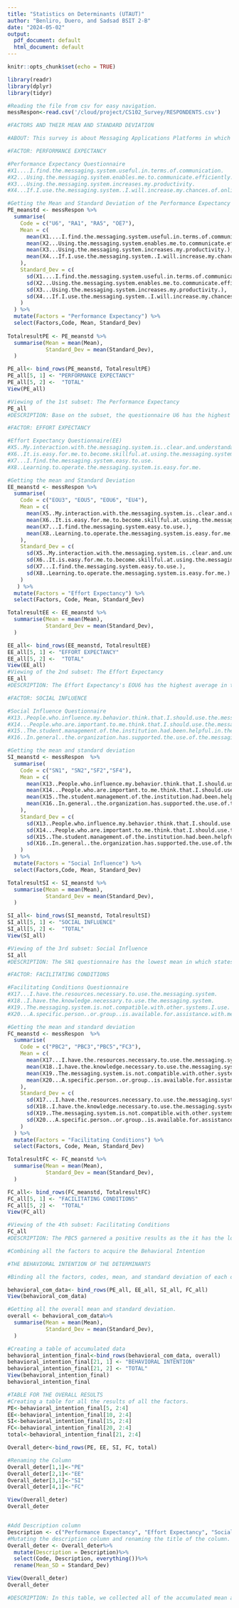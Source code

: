 ```yaml
---
title: "Statistics on Determinants (UTAUT)"
author: "Benliro, Duero, and Sadsad BSIT 2-B"
date: "2024-05-02"
output:
  pdf_document: default
  html_document: default
---
```


```r
knitr::opts_chunk$set(echo = TRUE)
```
```r
library(readr)
library(dplyr)
library(tidyr)
```
```r
#Reading the file from csv for easy navigation. 
messRespon<-read.csv('/cloud/project/CS102_Survey/RESPONDENTS.csv')
```

```r
#FACTORS AND THEIR MEAN AND STANDARD DEVIATION

#ABOUT: This survey is about Messaging Applications Platforms in which it testifies the satisfaction, experience, and frequency of the tertiary-level respondents in using Messaging Applications in their everyday life. After a month of completing the respondents, we conquered 105 respondents from different ages, community, college, courses, and year level. In this file, we summarize the mean and standard deviation from the questionnaire that was subdivided by factors or the determinants (UTAUT-based) and see the results and insights. 
```

```r
#FACTOR: PERFORMANCE EXPECTANCY

#Performance Expectancy Questionnaire
#X1....I.find.the.messaging.system.useful.in.terms.of.communication.
#X2...Using.the.messaging.system.enables.me.to.communicate.efficiently.
#X3...Using.the.messaging.system.increases.my.productivity. 
#X4...If.I.use.the.messaging.system..I.will.increase.my.chances.of.online.interaction.

#Getting the Mean and Standard Deviation of the Performance Expectancy (PE) 
PE_meanstd <- messRespon %>%
  summarise(
    Code = c("U6", "RA1", "RA5", "OE7"),
    Mean = c(
      mean(X1....I.find.the.messaging.system.useful.in.terms.of.communication.),
      mean(X2...Using.the.messaging.system.enables.me.to.communicate.efficiently.),
      mean(X3...Using.the.messaging.system.increases.my.productivity.),
      mean(X4...If.I.use.the.messaging.system..I.will.increase.my.chances.of.online.interaction.)
    ),
    Standard_Dev = c(
      sd(X1....I.find.the.messaging.system.useful.in.terms.of.communication.),
      sd(X2...Using.the.messaging.system.enables.me.to.communicate.efficiently.),
      sd(X3...Using.the.messaging.system.increases.my.productivity.),
      sd(X4...If.I.use.the.messaging.system..I.will.increase.my.chances.of.online.interaction.)
    )
  ) %>%
  mutate(Factors = "Performance Expectancy") %>%
  select(Factors,Code, Mean, Standard_Dev)
 
TotalresultPE <- PE_meanstd %>%
  summarise(Mean = mean(Mean),
            Standard_Dev = mean(Standard_Dev),
  )

PE_all<- bind_rows(PE_meanstd, TotalresultPE)
PE_all[5, 1] <- "PERFORMANCE EXPECTANCY"
PE_all[5, 2] <-  "TOTAL"
View(PE_all)

#Viewing of the 1st subset: The Performance Expectancy 
PE_all
#DESCRIPTION: Base on the subset, the questionnaire U6 has the highest average among the 4 questionnaires, this indicates that the respondents find the messaging application useful in terms of communication. The RA5 questionnaire has the lowest mean indicating that it causes a non-productive event on the user, meaning they waste their time using the messaging applications.
```

```r
#FACTOR: EFFORT EXPECTANCY 

#Effort Expectancy Questionnaire(EE)
#X5..My.interaction.with.the.messaging.system.is..clear.and.understandable.
#X6..It.is.easy.for.me.to.become.skillful.at.using.the.messaging.system.
#X7...I.find.the.messaging.system.easy.to.use.
#X8..Learning.to.operate.the.messaging.system.is.easy.for.me.

#Getting the mean and Standard Deviation
EE_meanstd <- messRespon %>%
  summarise(
    Code = c("EOU3", "EOU5", "EOU6", "EU4"),
    Mean = c(
      mean(X5..My.interaction.with.the.messaging.system.is..clear.and.understandable.),
      mean(X6..It.is.easy.for.me.to.become.skillful.at.using.the.messaging.system.),
      mean(X7...I.find.the.messaging.system.easy.to.use.),
      mean(X8..Learning.to.operate.the.messaging.system.is.easy.for.me.)
    ),
    Standard_Dev = c(
      sd(X5..My.interaction.with.the.messaging.system.is..clear.and.understandable.),
      sd(X6..It.is.easy.for.me.to.become.skillful.at.using.the.messaging.system.),
      sd(X7...I.find.the.messaging.system.easy.to.use.),
      sd(X8..Learning.to.operate.the.messaging.system.is.easy.for.me.)
    )
   ) %>%
  mutate(Factors = "Effort Expectancy") %>%
  select(Factors, Code, Mean, Standard_Dev)

TotalresultEE <- EE_meanstd %>%
  summarise(Mean = mean(Mean),
            Standard_Dev = mean(Standard_Dev),
  )

EE_all<- bind_rows(EE_meanstd, TotalresultEE)
EE_all[5, 1] <- "EFFORT EXPECTANCY"
EE_all[5, 2] <-  "TOTAL"
View(EE_all)
#Viewing of the 2nd subset: The Effort Expectancy
EE_all
#DESCRIPTION: The Effort Expectancy's EOU6 has the highest average in the questionnaire in which it states that the user/s find the system easy to use, or rather, a user-friendly system for everyone. Even though the system is a user-friendly one, it is still a handy one to become skillful at using system. 
```

```r
#FACTOR: SOCIAL INFLUENCE

#Social Influence Questionnaire
#X13..People.who.influence.my.behavior.think.that.I.should.use.the.messaging.system.
#X14...People.who.are.important.to.me.think.that.I.should.use.the.messaging.system.
#X15..The.student.management.of.the.institution.had.been.helpful.in.the.use.of.the.messaging.system. 
#X16..In.general..the.organization.has.supported.the.use.of.the.messaging.system.

#Getting the mean and standard deviation
SI_meanstd <- messRespon  %>%
  summarise(
    Code = c("SN1", "SN2","SF2","SF4"),
    Mean = c(
      mean(X13..People.who.influence.my.behavior.think.that.I.should.use.the.messaging.system.),
      mean(X14...People.who.are.important.to.me.think.that.I.should.use.the.messaging.system.),
      mean(X15..The.student.management.of.the.institution.had.been.helpful.in.the.use.of.the.messaging.system.), 
      mean(X16..In.general..the.organization.has.supported.the.use.of.the.messaging.system.)
    ),
    Standard_Dev = c(
      sd(X13..People.who.influence.my.behavior.think.that.I.should.use.the.messaging.system.),
      sd(X14...People.who.are.important.to.me.think.that.I.should.use.the.messaging.system.),
      sd(X15..The.student.management.of.the.institution.had.been.helpful.in.the.use.of.the.messaging.system.), 
      sd(X16..In.general..the.organization.has.supported.the.use.of.the.messaging.system.)
    )
  ) %>%
  mutate(Factors = "Social Influence") %>%
  select(Factors,Code, Mean, Standard_Dev)

TotalresultSI <- SI_meanstd %>%
  summarise(Mean = mean(Mean),
            Standard_Dev = mean(Standard_Dev),
  )

SI_all<- bind_rows(SI_meanstd, TotalresultSI)
SI_all[5, 1] <- "SOCIAL INFLUENCE"
SI_all[5, 2] <-  "TOTAL"
View(SI_all)

#Viewing of the 3rd subset: Social Influence
SI_all
#DESCRIPTION: The SN1 questionnaire has the lowest mean in which states that the users aren't influenced to use the system. Overall, the organization has supported the use of the system. To conclude, the users used the messaging applications in their own influence.  
```
```r
#FACTOR: FACILITATING CONDITIONS

#Facilitating Conditions Questionnaire
#X17...I.have.the.resources.necessary.to.use.the.messaging.system.
#X18..I.have.the.knowledge.necessary.to.use.the.messaging.system.
#X19..The.messaging.system.is.not.compatible.with.other.systems.I.use.
#X20...A.specific.person..or.group..is.available.for.assistance.with.messaging.system.difficulties.

#Getting the mean and standard deviation
FC_meanstd <- messRespon  %>%
  summarise(
    Code = c("PBC2", "PBC3","PBC5","FC3"),
    Mean = c(
      mean(X17...I.have.the.resources.necessary.to.use.the.messaging.system.),
      mean(X18..I.have.the.knowledge.necessary.to.use.the.messaging.system.),
      mean(X19..The.messaging.system.is.not.compatible.with.other.systems.I.use.), 
      mean(X20...A.specific.person..or.group..is.available.for.assistance.with.messaging.system.difficulties.)
    ),
    Standard_Dev = c(
      sd(X17...I.have.the.resources.necessary.to.use.the.messaging.system.),
      sd(X18..I.have.the.knowledge.necessary.to.use.the.messaging.system.),
      sd(X19..The.messaging.system.is.not.compatible.with.other.systems.I.use.), 
      sd(X20...A.specific.person..or.group..is.available.for.assistance.with.messaging.system.difficulties.)
    )
  ) %>%
  mutate(Factors = "Facilitating Conditions") %>%
  select(Factors, Code, Mean, Standard_Dev)

TotalresultFC <- FC_meanstd %>%
  summarise(Mean = mean(Mean),
            Standard_Dev = mean(Standard_Dev),
  )

FC_all<- bind_rows(FC_meanstd, TotalresultFC)
FC_all[5, 1] <- "FACILITATING CONDITIONS"
FC_all[5, 2] <-  "TOTAL"
View(FC_all)

#Viewing of the 4th subset: Facilitating Conditions
FC_all
#DESCRIPTION: The PBC5 garnered a positive results as the it has the lowest mean among the four, as it states that the user finds the messaging applications compatible to other systems. On the other hand, the user has a knowledge to use a system. 
```

```r
#Combining all the factors to acquire the Behavioral Intention 

#THE BEHAVIORAL INTENTION OF THE DETERMINANTS

#Binding all the factors, codes, mean, and standard deviation of each of the determinants. 

behavioral_com_data<- bind_rows(PE_all, EE_all, SI_all, FC_all)
View(behavioral_com_data)

#Getting all the overall mean and standard deviation. 
overall <- behavioral_com_data%>%
  summarise(Mean = mean(Mean),
            Standard_Dev = mean(Standard_Dev),
  )

#Creating a table of accumulated data
behavioral_intention_final<-bind_rows(behavioral_com_data, overall)
behavioral_intention_final[21, 1] <- "BEHAVIORAL INTENTION"
behavioral_intention_final[21, 2] <- "TOTAL"
View(behavioral_intention_final)
behavioral_intention_final

```

```r
#TABLE FOR THE OVERALL RESULTS
#Creating a table for all the results of all the factors. 
PE<-behavioral_intention_final[5, 2:4]
EE<-behavioral_intention_final[10, 2:4]
SI<-behavioral_intention_final[15, 2:4]
FC<-behavioral_intention_final[20, 2:4]
total<-behavioral_intention_final[21, 2:4]

Overall_deter<-bind_rows(PE, EE, SI, FC, total)

#Renaming the Column
Overall_deter[1,1]<-"PE"
Overall_deter[2,1]<-"EE"
Overall_deter[3,1]<-"SI"
Overall_deter[4,1]<-"FC"

View(Overall_deter)
Overall_deter


#Add Description column
Description <- c("Performance Expectancy", "Effort Expectancy", "Social Influence", "Facilitating Conditions", "TOTAL")
#Mutating the description column and renaming the title of the column. 
Overall_deter <- Overall_deter%>%
  mutate(Description = Description)%>%
  select(Code, Description, everything())%>%
  rename(Mean_SD = Standard_Dev)

View(Overall_deter)
Overall_deter

#DESCRIPTION: In this table, we collected all of the accumulated mean and standard deviation of every factors and getting the total mean and total mean of the standard deviation. In conclusion, the data suggests a promising inclination towards system adoption, emphasizing the importance of addressing barriers to facilitate a smoother user experience.
```